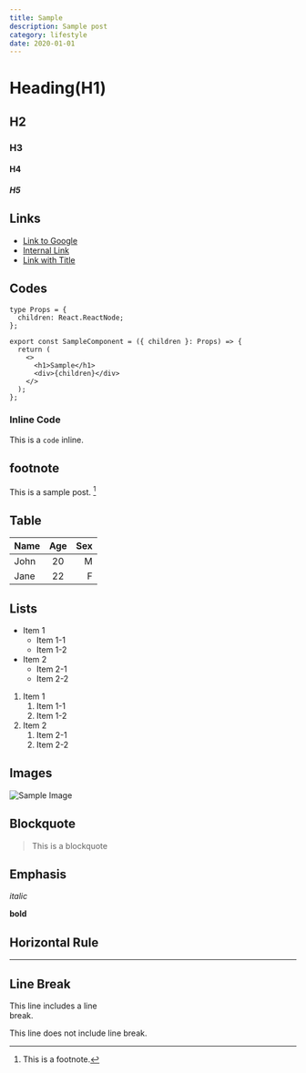 ```yaml
---
title: Sample
description: Sample post
category: lifestyle
date: 2020-01-01
---
```


# Heading(H1)

## H2

### H3

#### H4

##### H5

## Links

- [Link to Google](https://www.google.com)
- [Internal Link](/about)
- [Link with Title](https://www.google.com 'Google')

## Codes

```tsx
type Props = {
  children: React.ReactNode;
};

export const SampleComponent = ({ children }: Props) => {
  return (
    <>
      <h1>Sample</h1>
      <div>{children}</div>
    </>
  );
};
```

### Inline Code

This is a `code` inline.

## footnote

This is a sample post. [^1]

[^1]: This is a footnote.

## Table

| Name | Age | Sex |
| :--- | :-: | --: |
| John | 20  |   M |
| Jane | 22  |   F |

## Lists

- Item 1
  - Item 1-1
  - Item 1-2
- Item 2
  - Item 2-1
  - Item 2-2

1. Item 1
   1. Item 1-1
   2. Item 1-2
2. Item 2
   1. Item 2-1
   2. Item 2-2

## Images

![Sample Image](https://via.placeholder.com/150)

## Blockquote

> This is a blockquote

## Emphasis

_italic_

**bold**

## Horizontal Rule

---

## Line Break

This line includes a line<br/>break.

This line does not include line break.
